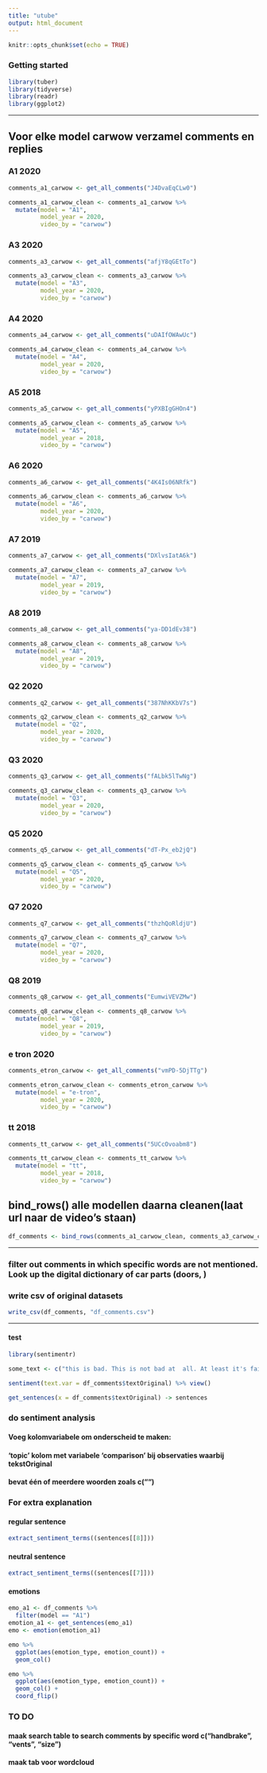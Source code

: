 ```yaml
---
title: "utube"
output: html_document
---
```


```r
knitr::opts_chunk$set(echo = TRUE)
```


### Getting started

```r
library(tuber)
library(tidyverse)
library(readr)
library(ggplot2)
```

***
## Voor elke model carwow verzamel comments en replies

### A1 2020
```r
comments_a1_carwow <- get_all_comments("J4DvaEqCLw0")
```

```r
comments_a1_carwow_clean <- comments_a1_carwow %>%
  mutate(model = "A1",
         model_year = 2020,
         video_by = "carwow")
```


### A3 2020
```r
comments_a3_carwow <- get_all_comments("afjY8qGEtTo")
```

```r
comments_a3_carwow_clean <- comments_a3_carwow %>%
  mutate(model = "A3",
         model_year = 2020,
         video_by = "carwow")
```


### A4 2020
```r
comments_a4_carwow <- get_all_comments("uDAIfOWAwUc")
```

```r
comments_a4_carwow_clean <- comments_a4_carwow %>%
  mutate(model = "A4",
         model_year = 2020,
         video_by = "carwow")
```

### A5 2018
```r
comments_a5_carwow <- get_all_comments("yPXBIgGHOn4")
```

```r
comments_a5_carwow_clean <- comments_a5_carwow %>%
  mutate(model = "A5",
         model_year = 2018,
         video_by = "carwow")
```

### A6 2020
```r
comments_a6_carwow <- get_all_comments("4K4Is06NRfk")
```

```r
comments_a6_carwow_clean <- comments_a6_carwow %>%
  mutate(model = "A6",
         model_year = 2020,
         video_by = "carwow")
```

### A7 2019
```r
comments_a7_carwow <- get_all_comments("DXlvsIatA6k")
```

```r
comments_a7_carwow_clean <- comments_a7_carwow %>%
  mutate(model = "A7",
         model_year = 2019,
         video_by = "carwow")
```

### A8 2019
```r
comments_a8_carwow <- get_all_comments("ya-DD1dEv38")
```

```r
comments_a8_carwow_clean <- comments_a8_carwow %>%
  mutate(model = "A8",
         model_year = 2019,
         video_by = "carwow")
```


### Q2 2020
```r
comments_q2_carwow <- get_all_comments("387NhKKbV7s")
```

```r
comments_q2_carwow_clean <- comments_q2_carwow %>%
  mutate(model = "Q2",
         model_year = 2020,
         video_by = "carwow")
```


### Q3 2020
```r
comments_q3_carwow <- get_all_comments("fALbk5lTwNg")
```

```r
comments_q3_carwow_clean <- comments_q3_carwow %>%
  mutate(model = "Q3",
         model_year = 2020,
         video_by = "carwow")
```


### Q5 2020
```r
comments_q5_carwow <- get_all_comments("dT-Px_eb2jQ")
```

```r
comments_q5_carwow_clean <- comments_q5_carwow %>%
  mutate(model = "Q5",
         model_year = 2020,
         video_by = "carwow")
```


### Q7 2020
```r
comments_q7_carwow <- get_all_comments("thzhQoRldjU")
```

```r
comments_q7_carwow_clean <- comments_q7_carwow %>%
  mutate(model = "Q7",
         model_year = 2020,
         video_by = "carwow")
```


### Q8 2019
```r
comments_q8_carwow <- get_all_comments("EumwiVEVZMw")
```

```r
comments_q8_carwow_clean <- comments_q8_carwow %>%
  mutate(model = "Q8",
         model_year = 2019,
         video_by = "carwow")
```


### e tron 2020
```r
comments_etron_carwow <- get_all_comments("vmPD-5DjTTg")
```

```r
comments_etron_carwow_clean <- comments_etron_carwow %>%
  mutate(model = "e-tron",
         model_year = 2020,
         video_by = "carwow")
```


### tt 2018
```r
comments_tt_carwow <- get_all_comments("5UCcOvoabm8")
```

```r
comments_tt_carwow_clean <- comments_tt_carwow %>%
  mutate(model = "tt",
         model_year = 2018,
         video_by = "carwow")
```


## bind_rows() alle modellen \n daarna cleanen(laat url naar de video's staan)
```r
df_comments <- bind_rows(comments_a1_carwow_clean, comments_a3_carwow_clean, comments_a4_carwow_clean, comments_a5_carwow_clean, comments_a6_carwow_clean, comments_a7_carwow_clean, comments_a8_carwow_clean, comments_etron_carwow_clean, comments_q2_carwow_clean, comments_q3_carwow_clean, comments_q5_carwow_clean, comments_q7_carwow_clean, comments_q8_carwow_clean, comments_tt_carwow_clean)
```

***

### filter out comments in which specific words are not mentioned. Look up the digital dictionary of car parts (doors, )

### write csv of original datasets
```r
write_csv(df_comments, "df_comments.csv")
```

***

#### test
```r
library(sentimentr)
```

```r
some_text <- c("this is bad. This is not bad at  all. At least it's fairly priced.")
```

```r
sentiment(text.var = df_comments$textOriginal) %>% view()

```

```r
get_sentences(x = df_comments$textOriginal) -> sentences
```



### do sentiment analysis

#### Voeg kolomvariabele om onderscheid te maken:
#### 'topic' kolom met variabele 'comparison' bij observaties waarbij tekstOriginal
#### bevat één of meerdere woorden zoals c("")


### For extra explanation
#### regular sentence
```r
extract_sentiment_terms((sentences[[8]]))
```

#### neutral sentence
```r
extract_sentiment_terms((sentences[[7]]))
```

#### emotions
```r
emo_a1 <- df_comments %>%
  filter(model == "A1")
emotion_a1 <- get_sentences(emo_a1)
emo <- emotion(emotion_a1)

emo %>%
  ggplot(aes(emotion_type, emotion_count)) + 
  geom_col()
```
```r
emo %>%
  ggplot(aes(emotion_type, emotion_count)) + 
  geom_col() +
  coord_flip()
```



### TO DO
#### maak search table to search comments by specific word c("handbrake", "vents", "size")
#### maak tab voor wordcloud
#### 

















